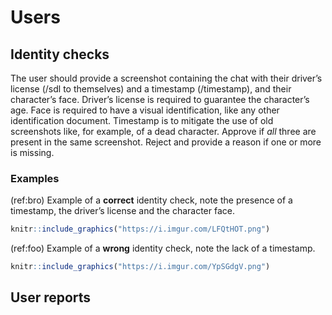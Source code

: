 # Users

## Identity checks

The user should provide a screenshot containing the chat with their driver's license (/sdl to themselves) and a timestamp (/timestamp), and their character's face.
Driver's license is required to guarantee the character's age.
Face is required to have a visual identification, like any other identification document.
Timestamp is to mitigate the use of old screenshots like, for example, of a dead character.
Approve if *all* three are present in the same screenshot.
Reject and provide a reason if one or more is missing.

### Examples

(ref:bro) Example of a **correct** identity check, note the presence of a timestamp, the driver's license and the character face. 

```r

knitr::include_graphics("https://i.imgur.com/LFQtHOT.png")
```


(ref:foo) Example of a **wrong** identity check, note the lack of a timestamp. 

```r

knitr::include_graphics("https://i.imgur.com/YpSGdgV.png")
```

## User reports
